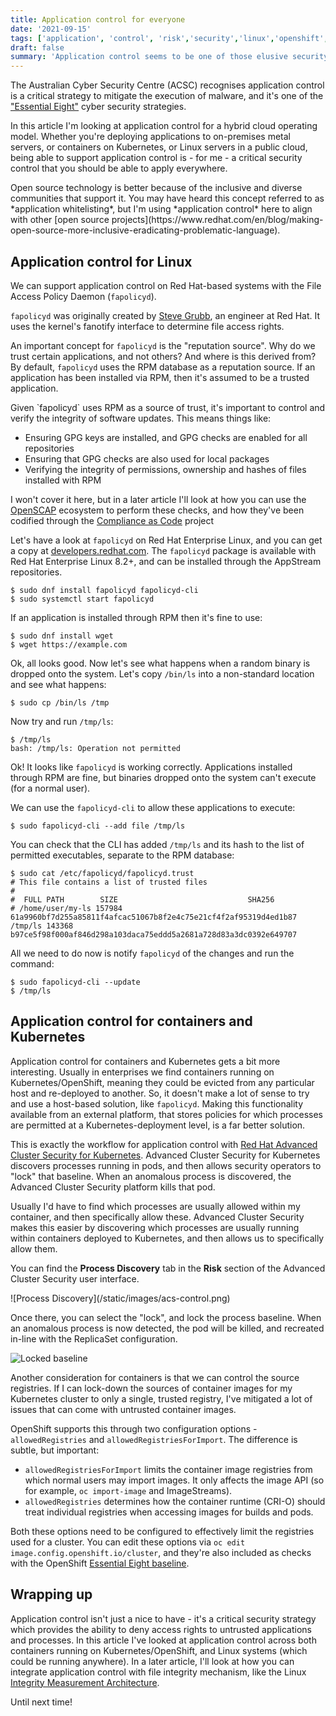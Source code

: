 ```yaml
---
title: Application control for everyone
date: '2021-09-15'
tags: ['application', 'control', 'risk','security','linux','openshift','kubernetes']
draft: false
summary: 'Application control seems to be one of those elusive security controls that organisations spend years chasing. How can we validate which processes are authorised to run on a system, and then enforce this?'
---
```


The Australian Cyber Security Centre (ACSC) recognises application control is a critical strategy to mitigate the execution of malware, and it's one of the ["Essential Eight"](https://www.cyber.gov.au/acsc/view-all-content/essential-eight) cyber security strategies.

In this article I'm looking at application control for a hybrid cloud operating model. Whether you're deploying applications to on-premises metal servers, or containers on Kubernetes, or Linux servers in a public cloud, being able to support application control is - for me - a critical security control that you should be able to apply everywhere.

<div style={{ backgroundColor: '#f5f5f5', padding: '2px', borderRadius: '.25rem' }}>
<p style={{ padding: '6px'}}>Open source technology is better because of the inclusive and diverse communities that support it. You may have heard this concept referred to as *application whitelisting*, but I'm using *application control* here to align with other [open source projects](https://www.redhat.com/en/blog/making-open-source-more-inclusive-eradicating-problematic-language).</p>
</div>

## Application control for Linux

We can support application control on Red Hat-based systems with the File Access Policy Daemon (`fapolicyd`).

`fapolicyd` was originally created by [Steve Grubb](https://github.com/stevegrubb), an engineer at Red Hat. It uses the kernel's fanotify interface to determine file access rights.

An important concept for `fapolicyd` is the "reputation source". Why do we trust certain applications, and not others? And where is this derived from? By default, `fapolicyd` uses the RPM database as a reputation source. If an application has been installed via RPM, then it's assumed to be a trusted application.

<div style={{ backgroundColor: '#f5f5f5', padding: '2px 4px', borderRadius: '.25rem' }}>
Given `fapolicyd` uses RPM as a source of trust, it's important to control and verify the integrity of software updates. This means things like:

- Ensuring GPG keys are installed, and GPG checks are enabled for all repositories
- Ensuring that GPG checks are also used for local packages
- Verifying the integrity of permissions, ownership and hashes of files installed with RPM

I won't cover it here, but in a later article I'll look at how you can use the [OpenSCAP](https://open-scap.org/) ecosystem to perform these checks, and how they've been codified through the [Compliance as Code](https://github.com/ComplianceAsCode/content/) project
</div>

Let's have a look at `fapolicyd` on Red Hat Enterprise Linux, and you can get a copy at [developers.redhat.com](https://developers.redhat.com). The `fapolicyd` package is available with Red Hat Enterprise Linux 8.2+, and can be installed through the AppStream repositories.
```
$ sudo dnf install fapolicyd fapolicyd-cli
$ sudo systemctl start fapolicyd
```
If an application is installed through RPM then it's fine to use:
```
$ sudo dnf install wget
$ wget https://example.com
```
Ok, all looks good. Now let's see what happens when a random binary is dropped onto the system. Let's copy `/bin/ls` into a non-standard location and see what happens:
```
$ sudo cp /bin/ls /tmp
```
Now try and run `/tmp/ls`:
```
$ /tmp/ls
bash: /tmp/ls: Operation not permitted
```
Ok! It looks like `fapolicyd` is working correctly. Applications installed through RPM are fine, but binaries dropped onto the system can't execute (for a normal user).

We can use the `fapolicyd-cli` to allow these applications to execute:
```
$ sudo fapolicyd-cli --add file /tmp/ls
```
You can check that the CLI has added `/tmp/ls` and its hash to the list of permitted executables, separate to the RPM database:
```
$ sudo cat /etc/fapolicyd/fapolicyd.trust 
# This file contains a list of trusted files
#
#  FULL PATH        SIZE                             SHA256
# /home/user/my-ls 157984 61a9960bf7d255a85811f4afcac51067b8f2e4c75e21cf4f2af95319d4ed1b87
/tmp/ls 143368 b97ce5f98f000af846d298a103daca75eddd5a2681a728d83a3dc0392e649707
```
All we need to do now is notify `fapolicyd` of the changes and run the command:
```
$ sudo fapolicyd-cli --update
$ /tmp/ls
```

## Application control for containers and Kubernetes

Application control for containers and Kubernetes gets a bit more interesting. Usually in enterprises we find containers running on Kubernetes/OpenShift, meaning they could be evicted from any particular host and re-deployed to another. So, it doesn't make a lot of sense to try and use a host-based solution, like `fapolicyd`. Making this functionality available from an external platform, that stores policies for which processes are permitted at a Kubernetes-deployment level, is a far better solution.

This is exactly the workflow for application control with [Red Hat Advanced Cluster Security for Kubernetes](https://www.redhat.com/en/resources/advanced-cluster-security-for-kubernetes-datasheet). Advanced Cluster Security for Kubernetes discovers processes running in pods, and then allows security operators to "lock" that baseline. When an anomalous process is discovered, the Advanced Cluster Security platform kills that pod.

Usually I'd have to find which processes are usually allowed within my container, and then specifically allow these. Advanced Cluster Security makes this easier by discovering which processes are usually running within containers deployed to Kubernetes, and then allows us to specifically allow them.

You can find the **Process Discovery** tab in the **Risk** section of the Advanced Cluster Security user interface.

<Zoom>
![Process Discovery](/static/images/acs-control.png)
</Zoom>

Once there, you can select the "lock", and lock the process baseline. When an anomalous process is now detected, the pod will be killed, and recreated in-line with the ReplicaSet configuration.

![Locked baseline](/static/images/acs-lock.png)

Another consideration for containers is that we can control the source registries. If I can lock-down the sources of container images for my Kubernetes cluster to only a single, trusted registry, I've mitigated a lot of issues that can come with untrusted container images.

OpenShift supports this through two configuration options - `allowedRegistries` and `allowedRegistriesForImport`. The difference is subtle, but important:
- `allowedRegistriesForImport` limits the container image registries from which normal users may import images. It only affects the image API (so for example, `oc import-image` and ImageStreams).
- `allowedRegistries` determines how the container runtime (CRI-O) should treat individual registries when accessing images for builds and pods.


Both these options need to be configured to effectively limit the registries used for a cluster. You can edit these options via `oc edit image.config.openshift.io/cluster`, and they're also included as checks with the OpenShift [Essential Eight baseline](https://docs.openshift.com/container-platform/4.8/security/compliance_operator/compliance-operator-understanding.html#compliance_profiles_understanding-compliance).

## Wrapping up

Application control isn't just a nice to have - it's a critical security strategy which provides the ability to deny access rights to untrusted applications and processes. In this article I've looked at application control across both containers running on Kubernetes/OpenShift, and Linux systems (which could be running anywhere). In a later article, I'll look at how you can integrate application control with file integrity mechanism, like the Linux [Integrity Measurement Architecture](https://www.redhat.com/en/blog/how-use-linux-kernels-integrity-measurement-architecture). 

Until next time!
